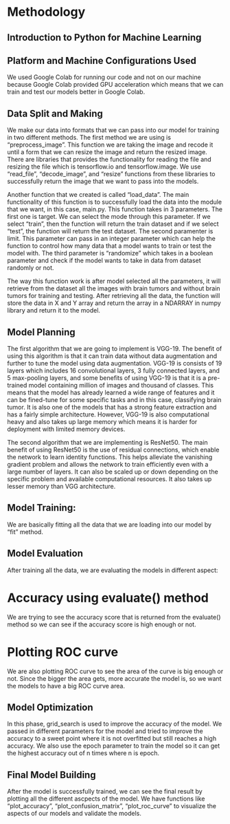 # Methodology

## Introduction to Python for Machine Learning

## Platform and Machine Configurations Used

We used Google Colab for running our code and not on our machine because Google Colab provided GPU acceleration which means that we can train and test
our models better in Google Colab.

## Data Split and Making

We make our data into formats that we can pass into our model for training in two different methods. The first method we are using is "preprocess_image".
This function we are taking the image and recode it until a form that we can resize the image and return the resized image. There are libraries that provides
the functionality for reading the file and resizing the file which is tensorflow.io and tensorflow.image. We use "read_file", "decode_image", and "resize" functions
from these libraries to successfully return the image that we want to pass into the models.

Another function that we created is called "load_data". The main functionality of this function is to successfully load the data into the module that we want, in this case,
main.py. This function takes in 3 parameters. The first one is target. We can select the mode through this parameter. If we select "train", then the function will return the train
dataset and if we select "test", the function will return the test dataset. The second paramenter is limit. This parameter can pass in an integer parameter which can help the function
to control how many data that a model wants to train or test the model with. The third parameter is "randomize" which takes in a boolean parameter and check if the model wants
to take in data from dataset randomly or not.

The way this function work is after model selected all the parameters, it will retrieve from the dataset all the images with brain tumors and without brain tumors for training and 
testing. After retrieving all the data, the function will store the data in X and Y array and return the array in a NDARRAY in numpy library and return it to the model.

## Model Planning

The first algorithm that we are going to implement is VGG-19. The benefit of using this algorithm is that it
can train data without data augmentation and further to tune the model using data augmentation. VGG-19 is consists of
19 layers which includes 16 convolutional layers, 3 fully connected layers, and 5 max-pooling layers, and some benefits
of using VGG-19 is that it is a pre-trained model containing million of images and thousand of classes. This means
that the model has already learned a wide range of features and it can be fined-tune for some specific tasks
and in this case, classifying brain tumor. It is also one of the models that has a strong feature extraction and
has a fairly simple architecture. However, VGG-19 is also computational heavy and also takes up large memory which
means it is harder for deployment with limited memory devices.

The second algorithm that we are implementing is ResNet50. The main benefit of using ResNet50 is the use of
residual connections, which enable the network to learn identity functions. This helps alleviate the vanishing
gradient problem and allows the network to train efficiently even with a large number of layers. It can also be scaled up
or down depending on the specific problem and available computational resources. It also takes up lesser memory than
VGG architecture.

## Model Training: 

We are basically fitting all the data that we are loading into our model by "fit" method.

## Model Evaluation

After training all the data, we are evaluating the models in different aspect:

# Accuracy using evaluate() method

We are trying to see the accuracy score that is returned from the evaluate() method so we can see if the accuracy score is high enough or not.

# Plotting ROC curve

We are also plotting ROC curve to see the area of the curve is big enough or not. Since the bigger the area gets, more accurate the model is, so we want the models
to have a big ROC curve area.

## Model Optimization

In this phase, grid_search is used to improve the accuracy of the model. We passed in different parameters for the model and tried to improve the accuracy
to a sweet point where it is not overfitted but still reaches a high accuracy. We also use the epoch parameter to train the model so it can get the highest accuracy
out of n times where n is epoch.

## Final Model Building

After the model is successfully trained, we can see the final result by plotting all the different ascpects of the model. We have functions like "plot_accuracy",
"plot_confusion_matrix", "plot_roc_curve" to visualize the aspects of our models and validate the models.

